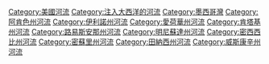 {{Commonscat|Mississippi River}}
{{catmore}}
[[Category:美國河流|Category:美國河流]]
[[Category:注入大西洋的河流|Category:注入大西洋的河流]]
[[Category:墨西哥灣|Category:墨西哥灣]]
[[Category:阿肯色州河流|Category:阿肯色州河流]]
[[Category:伊利諾州河流|Category:伊利諾州河流]]
[[Category:愛荷華州河流|Category:愛荷華州河流]]
[[Category:肯塔基州河流|Category:肯塔基州河流]]
[[Category:路易斯安那州河流|Category:路易斯安那州河流]]
[[Category:明尼蘇達州河流|Category:明尼蘇達州河流]]
[[Category:密西西比州河流|Category:密西西比州河流]]
[[Category:密蘇里州河流|Category:密蘇里州河流]]
[[Category:田納西州河流|Category:田納西州河流]]
[[Category:威斯康辛州河流|Category:威斯康辛州河流]]